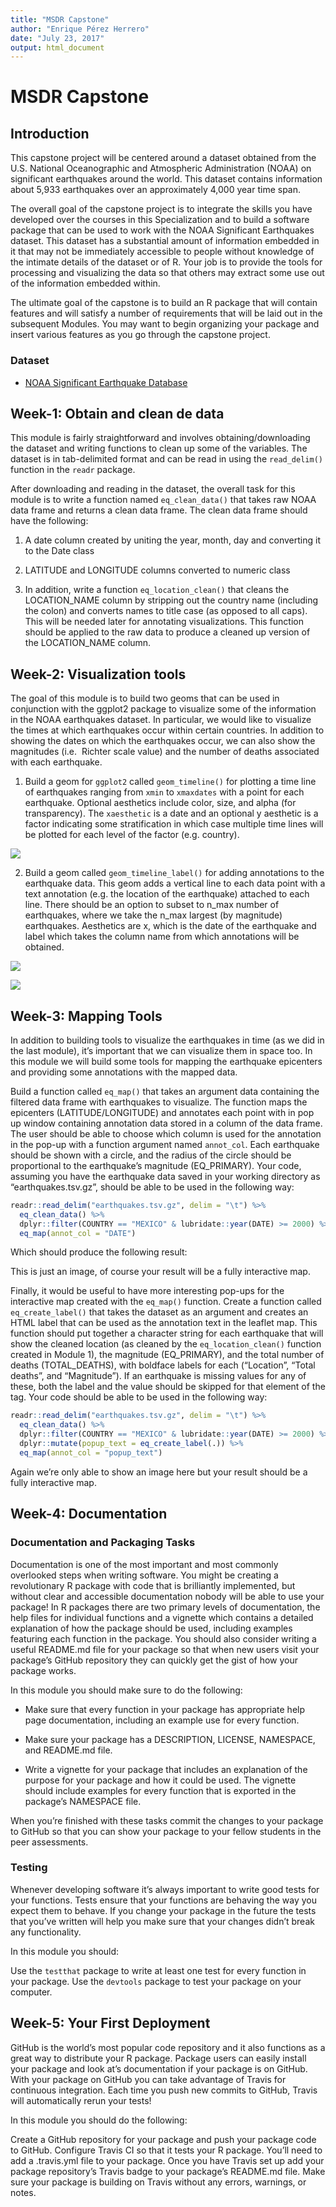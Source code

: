 ```yaml
---
title: "MSDR Capstone"
author: "Enrique Pérez Herrero"
date: "July 23, 2017"
output: html_document
---
```


# MSDR Capstone

## Introduction

This capstone project will be centered around a dataset obtained from the U.S.
National Oceanographic and Atmospheric Administration (NOAA) on significant
earthquakes around the world. This dataset contains information about 5,933
earthquakes over an approximately 4,000 year time span.

The overall goal of the capstone project is to integrate the skills you have
developed over the courses in this Specialization and to build a software
package that can be used to work with the NOAA Significant Earthquakes dataset.
This dataset has a substantial amount of information embedded in it that may not
be immediately accessible to people without knowledge of the intimate details of
the dataset or of R. Your job is to provide the tools for processing and
visualizing the data so that others may extract some use out of the information
embedded within.

The ultimate goal of the capstone is to build an R package that will contain
features and will satisfy a number of requirements that will be laid out in the
subsequent Modules. You may want to begin organizing your package and insert
various features as you go through the capstone project.

### Dataset

* [NOAA Significant Earthquake Database](https://www.ngdc.noaa.gov/nndc/struts/form?t=101650&s=1&d=1)

## Week-1: Obtain and clean de data

This module is fairly straightforward and involves obtaining/downloading the
dataset and writing functions to clean up some of the variables. The dataset is
in tab-delimited format and can be read in using the `read_delim()` function in
the `readr` package.

After downloading and reading in the dataset, the overall task for this module 
is to write a function named `eq_clean_data()` that takes raw NOAA data frame
and returns a clean data frame. The clean data frame should have the following:

1. A date column created by uniting the year, month, day and converting it to
the Date class

2. LATITUDE and LONGITUDE columns converted to numeric class

3. In addition, write a function `eq_location_clean()` that cleans the 
LOCATION_NAME column by stripping out the country name (including the colon) and
converts names to title case (as opposed to all caps). This will be needed later
for annotating visualizations. This function should be applied to the raw data 
to produce a cleaned up version of the LOCATION_NAME column.

## Week-2: Visualization tools

The goal of this module is to build two geoms that can be used in conjunction 
with the ggplot2 package to visualize some of the information in the NOAA 
earthquakes dataset. In particular, we would like to visualize the times at 
which earthquakes occur within certain countries. In addition to showing the 
dates on which the earthquakes occur, we can also show the magnitudes (i.e. 
Richter scale value) and the number of deaths associated with each earthquake.

1. Build a geom for `ggplot2` called `geom_timeline()` for plotting a time line 
of earthquakes ranging from `xmin` to `xmaxdates` with a point for each 
earthquake. Optional aesthetics include color, size, and alpha (for 
transparency). The `xaesthetic` is a date and an optional y aesthetic is a 
factor indicating some stratification in which case multiple time lines will be 
plotted for each level of the factor (e.g. country).

![](https://raw.githubusercontent.com/EnriquePH/NOAA.earthquake/master/img/week2-img1.png)

2. Build a geom called `geom_timeline_label()` for adding annotations to the
earthquake data. This geom adds a vertical line to each data point with a text
annotation (e.g. the location of the earthquake) attached to each line. There
should be an option to subset to n_max number of earthquakes, where we take the
n_max largest (by magnitude) earthquakes. Aesthetics are x, which is the date of
the earthquake and label which takes the column name from which annotations will
be obtained.

![](https://raw.githubusercontent.com/EnriquePH/NOAA.earthquake/master/img/week2-img2.png)

![](https://raw.githubusercontent.com/EnriquePH/NOAA.earthquake/master/img/week2-img3.png)


## Week-3: Mapping Tools

In addition to building tools to visualize the earthquakes in time (as we did in
the last module), it’s important that we can visualize them in space too. In
this module we will build some tools for mapping the earthquake epicenters and
providing some annotations with the mapped data.

Build a function called `eq_map()` that takes an argument data containing the
filtered data frame with earthquakes to visualize. The function maps the
epicenters (LATITUDE/LONGITUDE) and annotates each point with in pop up window
containing annotation data stored in a column of the data frame. The user should
be able to choose which column is used for the annotation in the pop-up with a
function argument named `annot_col`. Each earthquake should be shown with a
circle, and the radius of the circle should be proportional to the earthquake's
magnitude (EQ_PRIMARY). Your code, assuming you have the earthquake data saved
in your working directory as "earthquakes.tsv.gz", should be able to be used in
the following way:


```r
readr::read_delim("earthquakes.tsv.gz", delim = "\t") %>% 
  eq_clean_data() %>% 
  dplyr::filter(COUNTRY == "MEXICO" & lubridate::year(DATE) >= 2000) %>% 
  eq_map(annot_col = "DATE")
```

Which should produce the following result:


This is just an image, of course your result will be a fully interactive map.

Finally, it would be useful to have more interesting pop-ups for the interactive
map created with the `eq_map()` function. Create a function called
`eq_create_label()` that takes the dataset as an argument and creates an HTML
label that can be used as the annotation text in the leaflet map. This function
should put together a character string for each earthquake that will show the
cleaned location (as cleaned by the `eq_location_clean()` function created in
Module 1), the magnitude (EQ_PRIMARY), and the total number of deaths
(TOTAL_DEATHS), with boldface labels for each ("Location", "Total deaths", and
"Magnitude"). If an earthquake is missing values for any of these, both the
label and the value should be skipped for that element of the tag. Your code
should be able to be used in the following way:

```r
readr::read_delim("earthquakes.tsv.gz", delim = "\t") %>% 
  eq_clean_data() %>% 
  dplyr::filter(COUNTRY == "MEXICO" & lubridate::year(DATE) >= 2000) %>% 
  dplyr::mutate(popup_text = eq_create_label(.)) %>% 
  eq_map(annot_col = "popup_text")
```

Again we're only able to show an image here but your result should be a fully
interactive map.


## Week-4: Documentation

### Documentation and Packaging Tasks

Documentation is one of the most important and most commonly overlooked steps
when writing software. You might be creating a revolutionary R package with code
that is brilliantly implemented, but without clear and accessible documentation
nobody will be able to use your package! In R packages there are two primary
levels of documentation, the help files for individual functions and a vignette
which contains a detailed explanation of how the package should be used,
including examples featuring each function in the package. You should also
consider writing a useful README.md file for your package so that when new users
visit your package's GitHub repository they can quickly get the gist of how your
package works.

In this module you should make sure to do the following:

* Make sure that every function in your package has appropriate help page
documentation, including an example use for every function.

* Make sure your package has a DESCRIPTION, LICENSE, NAMESPACE, and README.md file.

* Write a vignette for your package that includes an explanation of the purpose
for your package and how it could be used. The vignette should include examples
for every function that is exported in the package's NAMESPACE file.

When you're finished with these tasks commit the changes to your package to
GitHub so that you can show your package to your fellow students in the peer
assessments.


### Testing

Whenever developing software it's always important to write good tests for your
functions. Tests ensure that your functions are behaving the way you expect them
to behave. If you change your package in the future the tests that you've
written will help you make sure that your changes didn't break any
functionality.

In this module you should:

Use the `testthat` package to write at least one test for every function in your
package. Use the `devtools` package to test your package on your computer.


## Week-5: Your First Deployment

GitHub is the world's most popular code repository and it also functions as a
great way to distribute your R package. Package users can easily install your
package and look at's documentation if your package is on GitHub. With your
package on GitHub you can take advantage of Travis for continuous integration.
Each time you push new commits to GitHub, Travis will automatically rerun your
tests!

In this module you should do the following:

Create a GitHub repository for your package and push your package code to
GitHub. Configure Travis CI so that it tests your R package. You'll need to add
a .travis.yml file to your package. Once you have Travis set up add your package repository's Travis badge to your package's README.md file. Make sure your
package is building on Travis without any errors, warnings, or notes.


